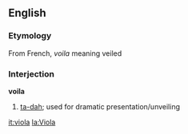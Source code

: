 ==English==

===Etymology===
From French, ''voila'' meaning veiled

===Interjection===
'''voila'''
#[[ta-dah]]; used for dramatic presentation/unveiling

[[it:viola]]
[[la:Viola]]